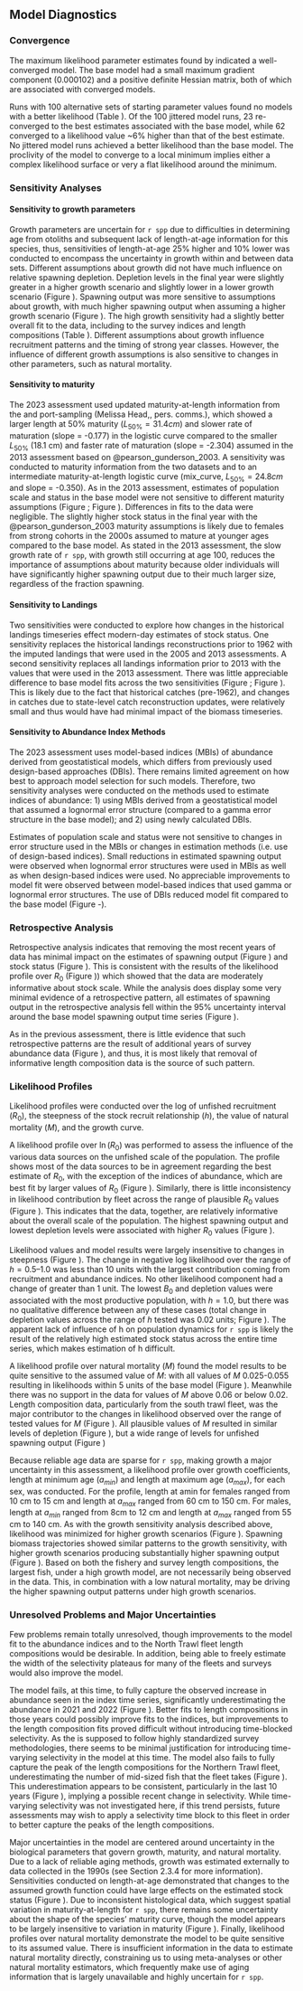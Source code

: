 ## Model Diagnostics

### Convergence
The maximum likelihood parameter estimates found by \gls{admb} indicated a well-converged model. The base model had a small maximum gradient component (0.000102) and a positive definite Hessian matrix, both of which are associated with converged models.

Runs with 100 alternative sets of starting parameter values found no models with a better likelihood (Table \ref{tab:jittertab}). Of the 100 jittered model runs, 23 re-converged to the best estimates associated with the base model, while 62 converged to a likelihood value ~6% higher than that of the best estimate. No jittered model runs achieved a better likelihood than the base model. The proclivity of the model to converge to a local minimum implies either a complex likelihood surface or very a flat likelihood around the minimum.

### Sensitivity Analyses
#### Sensitivity to growth parameters
Growth parameters are uncertain for `r spp` due to difficulties in determining age from otoliths and subsequent lack of length-at-age information for this species, thus, sensitivities of length-at-age 25% higher and 10% lower was conducted to encompass the uncertainty in growth within and between data sets. Different assumptions about growth did not have much influence on relative spawning depletion. Depletion levels in the final year were slightly greater in a higher growth scenario and slightly lower in a lower growth scenario (Figure \ref{fig:growth_sensitiv_mngmt}). Spawning output was more sensitive to assumptions about growth, with much higher spawning output when assuming a higher growth scenario (Figure \ref{fig:growth_sensitiv_spawning}). The high growth sensitivity had a slightly better overall fit to the data, including to the survey indices and length compositions (Table \ref{tab:sentivititytab}). Different assumptions about growth influence recruitment patterns and the timing of strong year classes. However, the influence of different growth assumptions is also sensitive to changes in other parameters, such as natural mortality.

#### Sensitivity to maturity
The 2023 assessment used updated maturity-at-length information from the \gls{s-wcgbt} and port-sampling (Melissa Head,\gls{nwfsc}, pers. comms.), which showed a larger length at 50% maturity ($L_{50\%} = 31.4 cm$) and slower rate of maturation (slope = -0.177) in the logistic curve compared to the smaller $L_{50\%}$ (18.1 cm) and faster rate of maturation (slope = -2.304) assumed in the 2013 assessment based on @pearson_gunderson_2003. A sensitivity was conducted to maturity information from the two datasets and to an intermediate maturity-at-length logistic curve (mix_curve, $L_{50\%} = 24.8 cm$ and slope = -0.350). As in the 2013 assessment, estimates of population scale and status in the base model were not sensitive to different maturity assumptions (Figure \ref{fig:mat_sensitiv_spawning}; Figure \ref{fig:mat_sensitiv_mngmt}). Differences in fits to the data were negligible. The slightly higher stock status in the final year with the @pearson_gunderson_2003 maturity assumptions is likely due to females from strong cohorts in the 2000s assumed to mature at younger ages compared to the base model. As stated in the 2013 assessment, the slow growth rate of `r spp`, with growth still occurring at age 100, reduces the importance of assumptions about maturity because older individuals will have significantly higher spawning output due to their much larger size, regardless of the fraction spawning. 

#### Sensitivity to Landings
Two sensitivities were conducted to explore how changes in the historical landings timeseries effect modern-day estimates of stock status. One sensitivity replaces the historical landings reconstructions prior to 1962 with the imputed landings that were used in the 2005 and 2013 assessments. A second sensitivity replaces all landings information prior to 2013 with the values that were used in the 2013 assessment. There was little appreciable difference to base model fits across the two sensitivities (Figure \ref{fig:land_sensitiv_spawning}; Figure \ref{fig:land_sensitiv_mngmt}). This is likely due to the fact that historical catches (pre-1962), and changes in catches due to state-level catch reconstruction updates, were relatively small and thus would have had minimal impact of the biomass timeseries. 

#### Sensitivity to Abundance Index Methods
The 2023 assessment uses model-based indices (MBIs) of abundance derived from geostatistical models, which differs from previously used design-based approaches (DBIs). There remains limited agreement on how best to approach model selection for such models. Therefore, two sensitivity analyses were conducted on the methods used to estimate indices of abundance: 1) using MBIs derived from a geostatistical model that assumed a lognormal error structure (compared to a gamma error structure in the base model); and 2) using newly calculated DBIs.

Estimates of population scale and status were not sensitive to changes in error structure used in the MBIs or changes in estimation methods (i.e. use of design-based indices). Small reductions in estimated spawning output were observed when lognormal error structures were used in MBIs as well as when design-based indices were used. No appreciable improvements to model fit were observed between model-based indices that used gamma or lognormal error structures. The use of DBIs reduced model fit compared to the base model (Figure \ref{fig:surv_sensitiv_spawning}-\ref{fig:surv_sensitiv_mngmt}).



### Retrospective Analysis
Retrospective analysis indicates that removing the most recent years of data has minimal impact on the estimates of spawning output (Figure \ref{fig:retros_spawnbio}) and stock status (Figure \ref{fig:retros_bratio_uncertainty}). This is consistent with the results of the likelihood profile over $R_0$ (Figure \ref{fig:R0_prof})) which showed that the data are moderately informative about stock scale. While the analysis does display some very minimal evidence of a retrospective pattern, all estimates of spawning output in the retrospective analysis fell within the 95% uncertainty interval around the base model spawning output time series (Figure \ref{fig:retros_bratio_uncertainty}).

As in the previous assessment, there is little evidence that such retrospective patterns are the result of additional years of survey abundance data (Figure \ref{fig:retros_indices}), and thus, it is most likely that removal of informative length composition data is the source of such pattern.

### Likelihood Profiles
Likelihood profiles were conducted over the log of unfished recruitment ($R_0$), the steepness of the stock recruit relationship ($h$), the value of natural mortality ($M$), and the growth curve. 

A likelihood profile over $\ln(R_0)$ was performed to assess the influence of the various data sources on the unfished scale of the population. The profile shows most of the data sources to be in agreement regarding the best estimate of $R_0$, with the exception of the indices of abundance, which are best fit by larger values of $R_0$ (Figure \ref{fig:R0_prof}). Similarly, there is little inconsistency in likelihood contribution by fleet across the range of plausible $R_0$ values (Figure \ref{fig:R0_prof}). This indicates that the data, together, are relatively informative about the overall scale of the population. The highest spawning output and lowest depletion levels were associated with higher $R_0$ values (Figure \ref{fig:R0_spawnout}).

Likelihood values and model results were largely insensitive to changes in steepness (Figure \ref{fig:h_piner_prof}). The change in negative log likelihood over the range of $h = 0.5–1.0$ was less than 10 units with the largest contribution coming from recruitment and abundance indices. No other likelihood component had a change of greater than 1 unit. The lowest $B_0$ and depletion values were associated with the most productive population, with $h = 1.0$, but there was no qualitative difference between any of these cases (total change in depletion values across the range of $h$ tested was 0.02 units; Figure \ref{fig:h_spawnout}). The apparent lack of influence of h on population dynamics for `r spp` is likely the result of the relatively high estimated stock status across the entire time series, which makes estimation of h difficult. 

A likelihood profile over natural mortality ($M$) found the model results to be quite sensitive to the assumed value of $M$: with all values of $M$ 0.025-0.055 resulting in likelihoods within 5 units of the base model (Figure \ref{fig:M_prof}). Meanwhile there was no support in the data for values of $M$ above 0.06 or below 0.02. Length composition data, particularly from the south trawl fleet, was the major contributor to the changes in likelihood observed over the range of tested values for $M$ (Figure \ref{fig:M_prof}). All plausible values of $M$ resulted in similar levels of depletion (Figure \ref{fig:M_relspawnout}), but a wide range of levels for unfished spawning output (Figure \ref{fig:M_spawnout})

Because reliable age data are sparse for `r spp`, making growth a major uncertainty in this assessment, a likelihood profile over growth coefficients, length at minimum age ($a_{min}$) and length at maximum age ($a_{max}$), for each sex, was conducted. For the profile, length at amin for females ranged from 10 cm to 15 cm and length at $a_{max}$ ranged from 60 cm to 150 cm. For males, length at $a_{min}$ ranged from 8cm to 12 cm and length at $a_{max}$ ranged from 55 cm to 140 cm. As with the growth sensitivity analysis described above, likelihood was minimized for higher growth scenarios (Figure \ref{fig:growth_prof}). Spawning biomass trajectories showed similar patterns to the growth sensitivity, with higher growth scenarios producing substantially higher spawning output (Figure \ref{fig:growth_spawnout}). Based on both the fishery and survey length compositions, the largest fish, under a high growth model, are not necessarily being observed in the data. This, in combination with a low natural mortality, may be driving the higher spawning output patterns under high growth scenarios.  

### Unresolved Problems and Major Uncertainties
Few problems remain totally unresolved, though improvements to the model fit to the \gls{s-wcgbt} abundance indices and to the North Trawl fleet length compositions would be desirable. In addition, being able to freely estimate the width of the selectivity plateaus for many of the fleets and surveys would also improve the model. 

The model fails, at this time, to fully capture the observed increase in abundance seen in the \gls{s-wcgbt} index time series, significantly underestimating the abundance in 2021 and 2022 (Figure \ref{fig:fitscombo}). Better fits to \gls{s-wcgbt} length compositions in those years could possibly improve fits to the indices, but improvements to the length composition fits proved difficult without introducing time-blocked selectivity. As the \gls{s-wcgbt} is supposed to follow highly standardized survey methodologies, there seems to be minimal justification for introducing time-varying selectivity in the model at this time. The model also fails to fully capture the peak of the length compositions for the Northern Trawl fleet, underestimating the number of mid-sized fish that the fleet takes (Figure \ref{fig:lencomps_all}). This underestimation appears to be consistent, particularly in the last 10 years (Figure \ref{fig:ntrawl_comps_2}), implying a possible recent change in selectivity. While time-varying selectivity was not investigated here, if this trend persists, future assessments may wish to apply a selectivity time block to this fleet in order to better capture the peaks of the length compositions.

Major uncertainties in the model are centered around uncertainty in the biological parameters that govern growth, maturity, and natural mortality. Due to a lack of reliable aging methods, growth was estimated externally to data collected in the 1990s (see Section 2.3.4 for more information). Sensitivities conducted on length-at-age demonstrated that changes to the assumed growth function could have large effects on the estimated stock status (Figure \ref{fig:growth_sensitiv_mngmt}). Due to inconsistent histological data, which suggest spatial variation in maturity-at-length for `r spp`, there remains some uncertainty about the shape of the species’ maturity curve, though the model appears to be largely insensitive to variation in maturity (Figure \ref{fig:mat_sensitiv_mngmt}). Finally, likelihood profiles over natural mortality demonstrate the model to be quite sensitive to its assumed value. There is insufficient information in the data to estimate natural mortality directly, constraining us to using meta-analyses or other natural mortality estimators, which frequently make use of aging information that is largely unavailable and highly uncertain for `r spp`.
